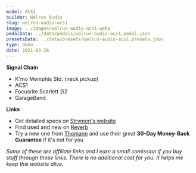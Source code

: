 ```yaml
---
model: ACS1
builder: Walrus Audio
slug: walrus-audio-acs1
image: ../images/walrus-audio-acs1.webp
pedalData: ../data/pedals/walrus-audio-acs1.pedal.json
presetsData: ../data/presets/walrus-audio-acs1.presets.json
type: demo
date: 2021-03-26
---
```


**Signal Chain**

- K'mo Memphis Std. (neck pickup)
- ACS1
- Focusrite Scarlett 2i2
- GarageBand

**Links**

- Get detailed specs on [Strymon's website](https://www.strymon.net/product/iridium/)
- Find used and new on [Reverb](https://reverb.grsm.io/loopydemos-strymon-iridium)
- Try a new one from [Thomann](https://www.thomann.de/de/strymon_iridium_amp_ir_cab.htm?partner_id=15606) and use their great **30-Day Money-Back Guarantee** if it's not for you

_Some of these are affiliate links and I earn a small comission if you buy stuff through those links. There is no additional cost for you. It helps me keep this website alive._
